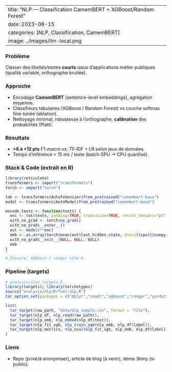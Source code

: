 
---
title: "NLP — Classification CamemBERT + XGBoost/Random Forest"
date: 2023-06-15
categories: [NLP, Classification, CamemBERT]
image: ../images/llm-local.png
---

### Problème
Classer des libellés/textes **courts** issus d’applications métier publiques (qualité variable, orthographe bruitée).

### Approche
- Encodage **CamemBERT** (sentence-level embeddings), agrégation moyenne.
- Classifieurs tabulaires (XGBoost / Random Forest) vs couche softmax fine-tunée (ablation).
- Nettoyage minimal, robustesse à l’orthographe, **calibration** des probabilités (Platt).

### Résultats
- **+6 à +12 pts** F1-macro vs. TF‑IDF + LR selon jeux de données.
- Temps d’inférence < 15 ms / texte (batch GPU → CPU quantisé).

### Stack & Code (extrait en R)
```r
library(reticulate)
transformers <- import("transformers")
torch <- import("torch")

tok <- transformers$AutoTokenizer$from_pretrained("camembert-base")
model <- transformers$AutoModel$from_pretrained("camembert-base")

encode_texts <- function(texts) {
  enc <- tok(texts, padding=TRUE, truncation=TRUE, return_tensors="pt")
  with_no_grad <- torch$no_grad()
  with_no_grad$__enter__()
  out <- model(**enc)
  emb <- as.array(torch$mean(out$last_hidden_state, dim=1)$cpu()$numpy())
  with_no_grad$__exit__(NULL, NULL, NULL)
  emb
}

# Ensuite: XGBoost / ranger côté R
```

### Pipeline (targets)
```r
# analysis/nlp/_targets.R
library(targets); library(tarchetypes)
source("analysis/nlp/R/funs_nlp.R")
tar_option_set(packages = c("dplyr","readr","xgboost","ranger","yardstick","text2vec"))

list(
  tar_target(raw_path, "data/nlp_sample.csv", format = "file"),
  tar_target(nlp_df, nlp_read(raw_path)),
  tar_target(nlp_emb, nlp_embed(nlp_df$text)),
  tar_target(nlp_fit_xgb, nlp_train_xgb(nlp_emb, nlp_df$label)),
  tar_target(nlp_metrics, nlp_eval(nlp_fit_xgb, nlp_emb, nlp_df$label))
)
```

### Liens
- Repo (privé/à anonymiser), article de blog (à venir), démo Shiny (si public).
